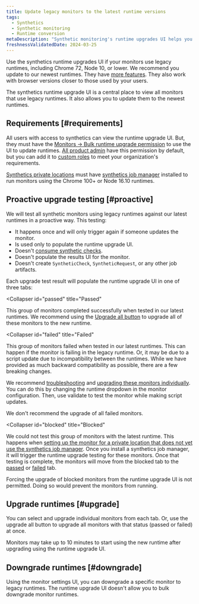 ```yaml
---
title: Update legacy monitors to the latest runtime versions
tags:
  - Synthetics
  - Synthetic monitoring
  - Runtime conversion
metaDescription: "Synthetic monitoring's runtime upgrades UI helps you update legacy monitors to the latest runtimes."
freshnessValidatedDate: 2024-03-25
---
```


Use the synthetics runtime upgrades UI if your monitors use legacy runtimes, including Chrome 72, Node 10, or lower. We recommend you update to our newest runtimes. They have [more features](/docs/synthetics/synthetic-monitoring/using-monitors/new-runtime/). They also work with browser versions closer to those used by your users.

The synthetics runtime upgrade UI is a central place to view all monitors that use legacy runtimes. It also allows you to update them to the newest runtimes.

## Requirements [#requirements]

All users with access to synthetics can view the runtime upgrade UI. But, they must have the [Monitors -> Bulk runtime upgrade permission](/docs/accounts/accounts-billing/new-relic-one-user-management/user-permissions/#synthetics) to use the UI to update runtimes. [All product admin](/docs/accounts/accounts-billing/new-relic-one-user-management/user-management-concepts/#standard-roles) have this permission by default, but you can add it to [custom roles](/docs/accounts/accounts-billing/new-relic-one-user-management/user-management-concepts/#roles) to meet your organization's requirements.

[Synthetics private locations](/docs/synthetics/synthetic-monitoring/private-locations/private-locations-overview-monitor-internal-sites-add-new-locations/) must have [synthetics job manager](/docs/synthetics/synthetic-monitoring/private-locations/job-manager-transition-guide/) installed to run monitors using the Chrome 100+ or Node 16.10 runtimes. 

## Proactive upgrade testing [#proactive]

We will test all synthetic monitors using legacy runtimes against our latest runtimes in a proactive way. This testing:

* It happens once and will only trigger again if someone updates the monitor.
* Is used only to populate the runtime upgrade UI.
* Doesn't [consume synthetic checks](/docs/synthetics/synthetic-monitoring/getting-started/monitor-limits/#edition-limits).
* Doesn't populate the results UI for the monitor.
* Doesn't create `SyntheticCheck`, `SyntheticRequest`, or any other job artifacts.

Each upgrade test result will populate the runtime upgrade UI in one of three tabs:

<Collapser
  id="passed"
  title="Passed"
>

This group of monitors completed successfully when tested in our latest runtimes. We recommend using the [Upgrade all button](#upgrade) to upgrade all of these monitors to the new runtime.

</Collapser>

<Collapser
  id="failed"
  title="Failed"
>

This group of monitors failed when tested in our latest runtimes. This can happen if the monitor is failing in the legacy runtime. Or, it may be due to a script update due to incompatibility between the runtimes. While we have provided as much backward compatibility as possible, there are a few breaking changes.

We recommend [troubleshooting](/docs/synthetics/synthetic-monitoring/troubleshooting/runtime-upgrade-troubleshooting/) and [upgrading these monitors individually](/docs/synthetics/synthetic-monitoring/using-monitors/new-runtime/#runtime-convert). You can do this by changing the runtime dropdown in the monitor configuration. Then, use validate to test the monitor while making script updates.

<Callout variant="tip">
  We don't recommend the upgrade of all failed monitors.
</Callout>

</Collapser>


<Collapser
  id="blocked"
  title="Blocked"
>

We could not test this group of monitors with the latest runtime. This happens when [setting up the monitor for a private location that does not yet use the synthetics job manager](#requirements). Once you install a synthetics job manager, it will trigger the runtime upgrade testing for these monitors. Once that testing is complete, the monitors will move from the blocked tab to the [passed](#passed) or [failed](#failed) tab.

Forcing the upgrade of blocked monitors from the runtime upgrade UI is not permitted. Doing so would prevent the monitors from running.

</Collapser>

## Upgrade runtimes [#upgrade]

You can select and upgrade individual monitors from each tab. Or, use the upgrade all button to upgrade all monitors with that status (passed or failed) at once.

Monitors may take up to 10 minutes to start using the new runtime after upgrading using the runtime upgrade UI. 

## Downgrade runtimes [#downgrade]

Using the monitor settings UI, you can downgrade a specific monitor to legacy runtimes. The runtime upgrade UI doesn't allow you to bulk downgrade monitor runtimes.